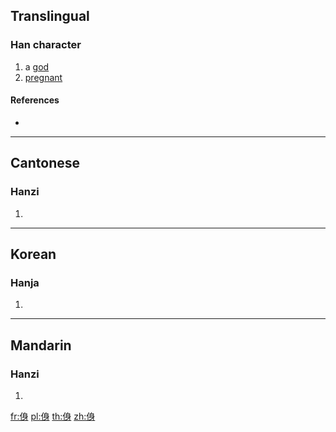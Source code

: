 ==Translingual==

===Han character===
{{Han char|rn=9|rad=人|as=07|sn=9|four=|canj=OHXH|ids=⿰亻身}}

# a [[god]]
# [[pregnant]]

====References====
* {{Han ref|kx=0103.050|hdz=10163.040|uh=3457|ud=13399}}

----

==Cantonese==

===Hanzi===
{{yue-hanzi|jyut=[[saan1]], [[saan6]]|y=saan1, saan6}}

# {{defn|lang=yue|sort=人07}}

----

==Korean==

===Hanja===
{{ko-hanja|hangeul=신|rv=sin|mr=sin|y=sin|eumhun=계집|ehrv=gyejip|ehmr=kyejip|ehy=kyeycip}}

# {{defn|lang=ko|sort=人07}}

----

==Mandarin==

===Hanzi===
{{cmn-hanzi|pin=[[shēn]] ([[shen1]])|wg=shen<sup>1</sup>}}

# {{defn|lang=cmn|sort=人07}}

[[fr:㑗]]
[[pl:㑗]]
[[th:㑗]]
[[zh:㑗]]